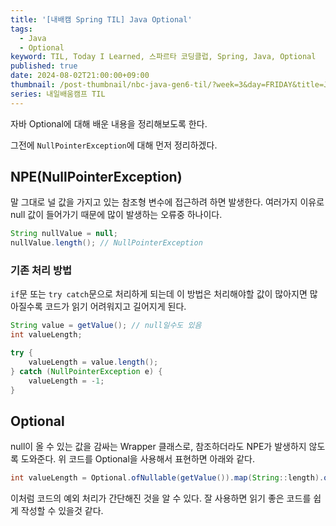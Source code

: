 ```yaml
---
title: '[내배캠 Spring TIL] Java Optional'
tags:
  - Java
  - Optional
keyword: TIL, Today I Learned, 스파르타 코딩클럽, Spring, Java, Optional
published: true
date: 2024-08-02T21:00:00+09:00
thumbnail: /post-thumbnail/nbc-java-gen6-til/?week=3&day=FRIDAY&title=Java Optional
series: 내일배움캠프 TIL
---
```


자바 Optional에 대해 배운 내용을 정리해보도록 한다.

그전에 `NullPointerException`에 대해 먼저 정리하겠다.

## NPE(NullPointerException)

말 그대로 널 값을 가지고 있는 참조형 변수에 접근하려 하면 발생한다. 여러가지 이유로 null 값이 들어가기 때문에 많이 발생하는 오류중 하나이다.

```java path="NullTest.java"
String nullValue = null;
nullValue.length(); // NullPointerException
```

### 기존 처리 방법

`if`문 또는 `try catch`문으로 처리하게 되는데 이 방법은 처리해야할 값이 많아지면 많아질수록 코드가 읽기 어려워지고 길어지게 된다.

```java path="NPETryCatch.java"
String value = getValue(); // null일수도 있음
int valueLength;

try {
    valueLength = value.length();
} catch (NullPointerException e) {
    valueLength = -1;
}
```

## Optional

null이 올 수 있는 값을 감싸는 Wrapper 클래스로, 참조하더라도 NPE가 발생하지 않도록 도와준다. 위 코드를 Optional을 사용해서 표현하면 아래와 같다.

```java path="OptionalTest.java"
int valueLength = Optional.ofNullable(getValue()).map(String::length).orElse(-1);
```

이처럼 코드의 예외 처리가 간단해진 것을 알 수 있다. 잘 사용하면 읽기 좋은 코드를 쉽게 작성할 수 있을것 같다.
